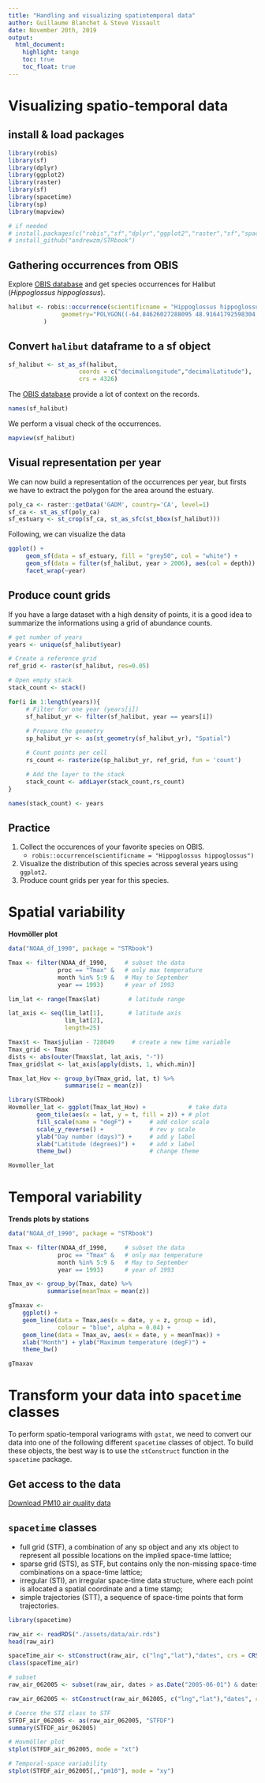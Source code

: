 ```yaml
---
title: "Handling and visualizing spatiotemporal data"
author: Guillaume Blanchet & Steve Vissault
date: November 20th, 2019
output:
  html_document:
    highlight: tango
    toc: true
    toc_float: true
---
```



# Visualizing spatio-temporal data

## install & load packages 

```r
library(robis)
library(sf)
library(dplyr)
library(ggplot2)
library(raster)
library(sf)
library(spacetime)
library(sp)
library(mapview)

# if needed
# install.packages(c("robis","sf","dplyr","ggplot2","raster","sf","spacetime","sp"))
# install_github("andrewzm/STRbook")
```

## Gathering occurrences from OBIS

Explore [OBIS database](https://obis.org/) and get species occurrences for
Halibut (*Hippoglossus hippoglossus*).

```r
halibut <- robis::occurrence(scientificname = "Hippoglossus hippoglossus", 
               geometry="POLYGON((-64.84626027288095 48.91641792598304,-64.01129933538095 50.49356505646415,-68.82331105413095 50.11464395818477,-71.04254933538095 46.80876488134784,-64.84626027288095 48.91641792598304))"
          )
```

## Convert `halibut` dataframe to a sf object

```r
sf_halibut <- st_as_sf(halibut, 
                    coords = c("decimalLongitude","decimalLatitude"),
                    crs = 4326)
```

The [OBIS database](https://obis.org/) provide a lot of context on the records.

```r
names(sf_halibut)
```
We perform a visual check of the occurrences.

```r
mapview(sf_halibut)
```

## Visual representation per year

We can now build a representation of the occurrences per year, but firsts we have to extract the polygon for the area around the estuary.

```r
poly_ca <- raster::getData('GADM', country='CA', level=1)
sf_ca <- st_as_sf(poly_ca)
sf_estuary <- st_crop(sf_ca, st_as_sfc(st_bbox(sf_halibut)))
```

Following, we can visualize the data


```r
ggplot() + 
     geom_sf(data = sf_estuary, fill = "grey50", col = "white") + 
     geom_sf(data = filter(sf_halibut, year > 2006), aes(col = depth)) + 
     facet_wrap(~year)
```

## Produce count grids

If you have a large dataset with a high density of points, it is a good idea to
summarize the informations using a grid of abundance counts.

```r
# get number of years
years <- unique(sf_halibut$year)

# Create a reference grid
ref_grid <- raster(sf_halibut, res=0.05)

# Open empty stack
stack_count <- stack()

for(i in 1:length(years)){
     # Filter for one year (years[i])
     sf_halibut_yr <- filter(sf_halibut, year == years[i])
     
     # Prepare the geometry
     sp_halibut_yr <- as(st_geometry(sf_halibut_yr), "Spatial")

     # Count points per cell
     rs_count <- rasterize(sp_halibut_yr, ref_grid, fun = 'count')

     # Add the layer to the stack
     stack_count <- addLayer(stack_count,rs_count)
}

names(stack_count) <- years
```

## Practice

1. Collect the occurences of your favorite species on OBIS.
     - `robis::occurrence(scientificname = "Hippoglossus hippoglossus")`
2. Visualize the distribution of this species across several years using `ggplot2`.
3. Produce count grids per year for this species.


# Spatial variability

**Hovmöller plot**

```r
data("NOAA_df_1990", package = "STRbook")

Tmax <- filter(NOAA_df_1990,     # subset the data
              proc == "Tmax" &   # only max temperature
              month %in% 5:9 &   # May to September
              year == 1993)      # year of 1993

lim_lat <- range(Tmax$lat)        # latitude range

lat_axis <- seq(lim_lat[1],       # latitude axis
                lim_lat[2],
                length=25)

Tmax$t <- Tmax$julian - 728049     # create a new time variable
Tmax_grid <- Tmax
dists <- abs(outer(Tmax$lat, lat_axis, "-"))
Tmax_grid$lat <- lat_axis[apply(dists, 1, which.min)]

Tmax_lat_Hov <- group_by(Tmax_grid, lat, t) %>%
                summarise(z = mean(z))

library(STRbook)
Hovmoller_lat <- ggplot(Tmax_lat_Hov) +            # take data
        geom_tile(aes(x = lat, y = t, fill = z)) + # plot
        fill_scale(name = "degF") +     # add color scale
        scale_y_reverse() +             # rev y scale
        ylab("Day number (days)") +     # add y label
        xlab("Latitude (degrees)") +    # add x label
        theme_bw()                      # change theme

Hovmoller_lat
```

# Temporal variability

**Trends plots by stations**

```r
data("NOAA_df_1990", package = "STRbook")

Tmax <- filter(NOAA_df_1990,     # subset the data
              proc == "Tmax" &   # only max temperature
              month %in% 5:9 &   # May to September
              year == 1993)      # year of 1993

Tmax_av <- group_by(Tmax, date) %>%
           summarise(meanTmax = mean(z))

gTmaxav <-
    ggplot() +
    geom_line(data = Tmax,aes(x = date, y = z, group = id),
              colour = "blue", alpha = 0.04) +
    geom_line(data = Tmax_av, aes(x = date, y = meanTmax)) +
    xlab("Month") + ylab("Maximum temperature (degF)") +
    theme_bw()

gTmaxav
```

# Transform your data into `spacetime` classes

To perform spatio-temporal variograms with `gstat`, we need to convert our data
into one of the following different `spacetime` classes of object. To build
these objects, the best way is to use the `stConstruct` function in the
`spacetime` package.

## Get access to the data

[Download PM10 air quality data]("assets/data/air.rds")

## `spacetime` classes

- full grid (STF), a combination of any sp object and any xts object to represent all
possible locations on the implied space-time lattice;
- sparse grid (STS), as STF, but contains only the non-missing space-time combinations on a space-time lattice;
- irregular (STI), an irregular space-time data structure, where each point is allocated a spatial coordinate and a time stamp;
- simple trajectories (STT), a sequence of space-time points that form trajectories.


```r
library(spacetime)

raw_air <- readRDS("./assets/data/air.rds")
head(raw_air)

spaceTime_air <- stConstruct(raw_air, c("lng","lat"),"dates", crs = CRS("+init=epsg:4326"))
class(spaceTime_air)
```


```r
# subset 
raw_air_062005 <- subset(raw_air, dates > as.Date("2005-06-01") & dates < as.Date("2005-06-30"))

raw_air_062005 <- stConstruct(raw_air_062005, c("lng","lat"),"dates", crs = CRS("+init=epsg:4326"))

# Coerce the STI class to STF
STFDF_air_062005 <- as(raw_air_062005, "STFDF")
summary(STFDF_air_062005)

# Hovmöller plot
stplot(STFDF_air_062005, mode = "xt")

# Temporal-space variability
stplot(STFDF_air_062005[,,"pm10"], mode = "xy")
```




